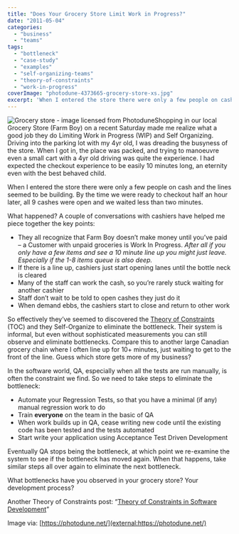 ```yaml
---
title: "Does Your Grocery Store Limit Work in Progress?"
date: "2011-05-04"
categories: 
  - "business"
  - "teams"
tags: 
  - "bottleneck"
  - "case-study"
  - "examples"
  - "self-organizing-teams"
  - "theory-of-constraints"
  - "work-in-progress"
coverImage: "photodune-4373665-grocery-store-xs.jpg"
excerpt: 'When I entered the store there were only a few people on cash and the lines seemed to be'
---
```


![Grocery store - image licensed from Photodune](src/content/blog/does-your-grocery-store-limit-work-in-progress/images/photodune-4373665-grocery-store-xs.jpg)Shopping in our local Grocery Store (Farm Boy) on a recent Saturday made me realize what a good job they do Limiting Work in Progress (WIP) and Self Organizing. Driving into the parking lot with my 4yr old, I was dreading the busyness of the store. When I got in, the place was packed, and trying to manoeuvre even a small cart with a 4yr old driving was quite the experience. I had expected the checkout experience to be easily 10 minutes long, an eternity even with the best behaved child.

When I entered the store there were only a few people on cash and the lines seemed to be building. By the time we were ready to checkout half an hour later, all 9 cashes were open and we waited less than two minutes.

What happened? A couple of conversations with cashiers have helped me piece together the key points:

- They all recognize that Farm Boy doesn’t make money until you’ve paid – a Customer with unpaid groceries is Work In Progress. _After all if you only have a few items and see a 10 minute line up you might just leave. Especially if the 1-8 items queue is also deep._
- If there is a line up, cashiers just start opening lanes until the bottle neck is cleared
- Many of the staff can work the cash, so you’re rarely stuck waiting for another cashier
- Staff don’t wait to be told to open cashes they just do it
- When demand ebbs, the cashiers start to close and return to other work

So effectively they’ve seemed to discovered the [Theory of Constraints](external:https://en.wikipedia.org/wiki/Theory_of_Constraints) (TOC) and they Self-Organize to eliminate the bottleneck. Their system is informal, but even without sophisticated measurements you can still observe and eliminate bottlenecks. Compare this to another large Canadian grocery chain where I often line up for 10+ minutes, just waiting to get to the front of the line. Guess which store gets more of my business?

In the software world, QA, especially when all the tests are run manually, is often the constraint we find. So we need to take steps to eliminate the bottleneck:

- Automate your Regression Tests, so that you have a minimal (if any) manual regression work to do
- Train **everyone** on the team in the basic of QA
- When work builds up in QA, cease writing new code until the existing code has been tested and the tests automated
- Start write your application using Acceptance Test Driven Development

Eventually QA stops being the bottleneck, at which point we re-examine the system to see if the bottleneck has moved again. When that happens, take similar steps all over again to eliminate the next bottleneck.

What bottlenecks have you observed in your grocery store? Your development process?

Another Theory of Constraints post: “[Theory of Constraints in Software Development](external:https://www.codeforlife.org/2011/05/theory-of-constraints-in-software.html)”

Image via: [https://photodune.net/](external:https://photodune.net/)
